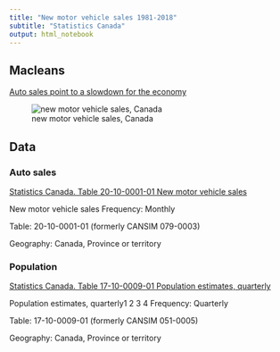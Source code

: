 ```yaml
---
title: "New motor vehicle sales 1981-2018"
subtitle: "Statistics Canada"
output: html_notebook
---
```


## Macleans

[Auto sales point to a slowdown for the economy](https://www.macleans.ca/economy/economicanalysis/the-most-important-charts-to-watch-in-2019/)



![new motor vehicle sales, Canada](David-Doyle-car-sales.png)


## Data

### Auto sales

[Statistics Canada.  Table  20-10-0001-01   New motor vehicle sales](https://www150.statcan.gc.ca/t1/tbl1/en/tv.action?pid=2010000101)

New motor vehicle sales 
Frequency: Monthly

Table: 20-10-0001-01 (formerly CANSIM 079-0003)

Geography: Canada, Province or territory



### Population


[Statistics Canada.  Table  17-10-0009-01   Population estimates, quarterly](https://www150.statcan.gc.ca/t1/tbl1/en/tv.action?pid=1710000901)

Population estimates, quarterly1 2 3 4
Frequency: Quarterly

Table: 17-10-0009-01 (formerly CANSIM 051-0005)

Geography: Canada, Province or territory